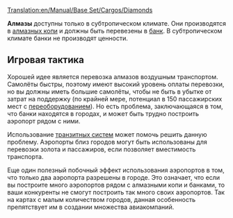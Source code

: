 [[Translation:en/Manual/Base Set/Cargos/Diamonds]]

{{ru/Manual/Base Set/Cargos/Груз| груз=Алмазы
| изображение=en/Manual/Base Set/Cargos/Diamonds.png
| производит=[[ru/Manual/Base Set/Industries/Алмазные копи|Алмазные копи]]
| принимает=[[ru/Manual/Base Set/Industries/Банк|Банк]]
}}

'''Алмазы''' доступны только в субтропическом климате. Они производятся в [[ru/Manual/Base Set/Industries/Алмазные копи|алмазных копи]] и должны быть перевезены в [[ru/Manual/Base Set/Industries/Банк|банк]]. В субтропическом климате банки не производят ценности.

== Игровая тактика ==
Хорошей идее является перевозка алмазов воздушным транспортом. Самолёты быстры, поэтому имеют высокий уровень оплаты перевозки, но вы должны иметь большие самолёты, чтобы не быть в убытке от затрат на поддержку (по крайней мере, потенциал в 150 пассажирских мест с [[ru/Manual/Переоборудование|переоборудованием]]). Но есть проблема, заключающаяся в том, что банки находятся в городах, и может быть трудно построить аэропорт рядом с ними.

Использование [[ru/Manual/Перегонные станции|транзитных систем]] может помочь решить данную проблему. Аэропорты близ городов могут быть использованы для перевозки золота и пассажиров, если позволяет вместимость транспорта.

Еще один полезный побочный эффект использования аэропортов в том, что только два аэропорта разрешены в городе. Это означает, что если вы построите много аэропортов рядом с алмазными копи и банками, то ваши конкуренты не смогут построить так много своих аэропортов. Так на картах с малым количеством городов, данная особенность препятствует им в создании множества авиакомпаний.